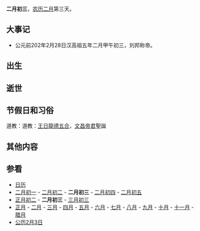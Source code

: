 {{Lunar02Calendar}}
'''二月初三'''，[[农历|农历]][[二月_(农历)|二月]]第三天。

==大事记==
*公元前202年2月28日汉高祖五年二月甲午初三，刘邦称帝。

==出生==

==逝世==

==节假日和习俗==
道教：道教：[[王日|王日]][[龍德五合|龍德五合]]，[[文昌帝君|文昌帝君]]聖誕

==其他内容==

==参看==
*[[历史上的今天|日历]]
*[[二月初一|二月初一]] - [[二月初二|二月初二]] - '''二月初三''' - [[二月初四|二月初四]] - [[二月初五|二月初五]]
*[[正月初二|正月初二]] - '''二月初三''' - [[三月初三|三月初三]]
*[[正月|正月]] - [[二月_(农历)|二月]] - [[三月_(农历)|三月]] - [[四月_(农历)|四月]] - [[五月_(农历)|五月]] - [[六月_(农历)|六月]] - [[七月_(农历)|七月]] - [[八月_(农历)|八月]] - [[九月_(农历)|九月]] - [[十月_(农历)|十月]] - [[十一月_(农历)|十一月]] - [[腊月|腊月]]
*[[公历|公历]][[2月3日|2月3日]]